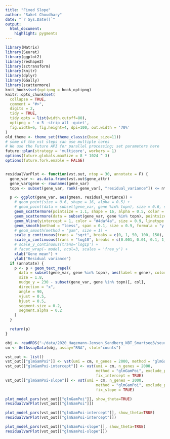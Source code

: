 ```yaml
---
title: "Fixed Slope"
author: "Saket Choudhary"
date: "`r Sys.Date()`"
output: 
  html_document:
    highlight: pygments
---
```


```r
library(Matrix)
library(Seurat)
library(ggplot2)
library(reshape2)
library(sctransform)
library(knitr)
library(dplyr)
library(GGally)
library(scattermore)
knit_hooks$set(optipng = hook_optipng)
knitr::opts_chunk$set(
  collapse = TRUE,
  comment = "#>",
  digits = 2,
  tidy = TRUE,
  tidy.opts = list(width.cutoff=80),
  optipng = '-o 5 -strip all -quiet',
  fig.width=6, fig.height=4, dpi=100, out.width = '70%'
)
old_theme <- theme_set(theme_classic(base_size=11))
# some of the vst steps can use multiple cores
# We use the Future API for parallel processing; set parameters here
future::plan(strategy = 'multicore', workers = 1)
options(future.globals.maxSize = 8 * 1024 ^ 3)
options(future.fork.enable = FALSE)


residualVarPlot <- function(vst.out, ntop = 30, annotate = F) {
  gene_var <- as.data.frame(vst.out$gene_attr)
  gene_var$gene <- rownames(gene_var)
  topn <- subset(gene_var, rank(-gene_var[, "residual_variance"]) <= ntop)$gene

  p <- ggplot(gene_var, aes(gmean, residual_variance)) +
    # geom_point(size = 0.6, shape = 16, alpha = 0.5) +
    # geom_point(data = subset(gene_var, gene %in% topn), size = 0.6, shape = 16, alpha = 1.0, color = "deeppink") +
    geom_scattermore(pointsize = 1.1, shape = 16, alpha = 0.5, color = "#43a2ca") +
    geom_scattermore(data = subset(gene_var, gene %in% topn), pointsize = 1.1, shape = 16, alpha = 1.0, color = "deeppink") +
    geom_hline(yintercept = 1, color = "#4daf4a", size = 0.9, linetype = "dashed") +
    geom_smooth(method = "loess", span = 0.1, size = 0.9, formula = "y ~ x", color = "#e41a1c") +
    # geom_smooth(method = "gam", size = 1) +
    scale_y_continuous(trans = "sqrt", breaks = c(0, 1, 50, 100, 150), limits = c(0, 120)) +
    scale_x_continuous(trans = "log10", breaks = c(0.001, 0.01, 0.1, 1, 10), labels = MASS::rational) +
    # scale_y_continuous(trans='log1p') +
    # facet_wrap(~ model, ncol=3, scales = 'free_y') +
    xlab("Gene mean") +
    ylab("Residual variance")
  if (annotate) {
    p <- p + geom_text_repel(
      data = subset(gene_var, gene %in% topn), aes(label = gene), color = "gray25",
      size = 1.8,
      nudge_y = 230 - subset(gene_var, gene %in% topn)[, col],
      direction = "x",
      angle = 90,
      vjust = 0.5,
      hjust = 0.5,
      segment.size = 0.2,
      segment.alpha = 0.2
    )
  }

  return(p)
}

```


```r
obj <- readRDS("~/data/2020_Hagemann-Jensen_Sandberg_NBT_Smartseq3/seurat_rds/HCA.UMIcounts.PBMC.rds")
cm <- GetAssayData(obj, assay="RNA", slot="counts")
```


```r
vst_out <- list()
vst_out[["glmGamPoi"]] <- vst(umi = cm, n_genes = 2000, method = "glmGamPoi")
vst_out[["glmGamPoi-intercept"]] <- vst(umi = cm, n_genes = 2000,
                                        method = "glmGamPoi", exclude_poisson = TRUE,
                                        fix_intercept = TRUE)
vst_out[["glmGamPoi-slope"]] <- vst(umi = cm, n_genes = 2000,
                                        method = "glmGamPoi", exclude_poisson = TRUE,
                                        fix_slope = TRUE)
```
```r
plot_model_pars(vst_out[["glmGamPoi"]], show_theta=TRUE)
residualVarPlot(vst_out[["glmGamPoi"]])
```


```r
plot_model_pars(vst_out[["glmGamPoi-intercept"]], show_theta=TRUE)
residualVarPlot(vst_out[["glmGamPoi-intercept"]])
```


```r
plot_model_pars(vst_out[["glmGamPoi-slope"]], show_theta=TRUE)
residualVarPlot(vst_out[["glmGamPoi-slope"]])
```

